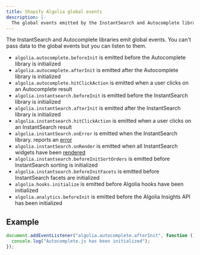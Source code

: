 ```yaml
---
title: Shopify Algolia global events
description: |-
  The global events emitted by the InstantSearch and Autocomplete libraries.
---
```


The InstantSearch and Autocomplete libraries emit global events.
You can't pass data to the global events but you can listen to them.

- `algolia.autocomplete.beforeInit` is emitted before the Autocomplete library is initialized
- `algolia.autocomplete.afterInit` is emitted after the Autocomplete library is initialized
- `algolia.autocomplete.hitClickAction` is emitted when a user clicks on an Autocomplete result
- `algolia.instantsearch.beforeInit` is emitted before the InstantSearch library is initialized
- `algolia.instantSearch.afterInit` is emitted after the InstantSearch library is initialized
- `algolia.instantsearch.hitClickAction` is emitted when a user clicks on an InstantSearch result
- `algolia.instantSearch.onError` is emitted when the InstantSearch library. reports an [error](/api-reference/widgets/instantsearch/js/#widget-param-error)
- `algolia.instantSearch.onRender` is emitted when all InstantSearch widgets have been [rendered](/api-reference/widgets/instantsearch/js/#widget-param-render)
- `algolia.instantsearch.beforeInitSortOrders` is emitted before InstantSearch sorting is initialized
- `algolia.instantsearch.beforeInitFacets` is emitted before InstantSearch facets are initialized
- `algolia.hooks.initialize` is emitted before Algolia hooks have been initialized
- `algolia.analytics.beforeInit` is emitted before the Algolia Insights API has been initialized

## Example

```js js
document.addEventListener("algolia.autocomplete.afterInit", function () {
  console.log("Autocomplete.js has been initialized");
});
```
